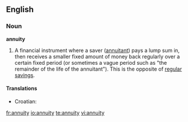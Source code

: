 ==English==
===Noun===
'''annuity'''
#A financial instrument where a saver ([[annuitant]]) pays a lump sum in, then receives a smaller fixed amount of money back regularly over a certain fixed period (or sometimes a vague period such as "the remainder of the life of the annuitant"). This is the opposite of [[regular savings]].

====Translations====
{{trans-top|financial instrument}}
*Croatian: {{t-|hr|anuitet|m}}
{{trans-mid}}
{{trans-bottom}}

[[fr:annuity]]
[[io:annuity]]
[[te:annuity]]
[[vi:annuity]]